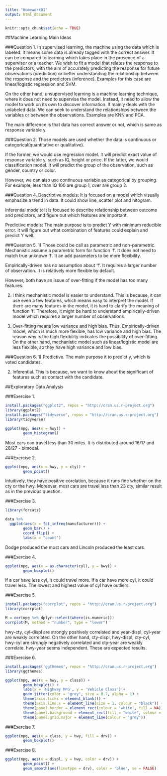 ```yaml
---
title: "Homework01"
output: html_document
---
```


```r
knitr::opts_chunk$set(echo = TRUE)
```


##Machine Learning Main Ideas

###Question 1.
In supervised learning, the machine using the data which is labeled. It means some data is already tagged with the correct answer. It can be compared to learning which takes place in the presence of a supervisor or a teacher. We wish to fit a model that relates the response to the predictors, with the aim of accurately predicting the response for future
observations (prediction) or better understanding the relationship between the response and the predictors (inference). Examples for this case are linear/logistic regression and SVM.

On the other hand, unsupervised learning is a machine learning technique, where it does not need to supervise the model. Instead, it need to allow the model to work on its own to discover information. It mainly deals with the unlabeled data. We can seek to understand the relationships between the variables or between the observations. Examples are KNN and PCA.

The main difference is that data has correct answer or not, which is same as response variable y. 


###Question 2.
Those models are used whether the data is continuous or categorical(quantitative or qualitative). 

If the former, we would use regression model. It will predict exact value of response variable y, such as IQ, height or price. If the latter, we would classification model. It will predict the group of the observation, such as gender, country or color.

However, we can also use continuous variable as categorical by grouping. For example, less than IQ 100 are group 1, over are group 2. 


###Question 4.
Descriptive models: It is focused on a model which visually emphasize a trend in data. It could show line, scatter plot and hitogram.

Inferential models: It is focused to describe relationship between outcome and predictors, and figure out which features are important. 

Predictive models: The main purpose is to predict Y with minimum reducible error. It will figure out what combination of features could explain and predict Y well. 


###Question 5.
1) Those could be call as parametric and non-parametric. Mechanistic assume a parametric form for function 'f'. It does not need to match true unknown 'f'. It  an add parameters to be more flexibility. 

Empirically-driven has no assumption about 'f'. It requires a larger number of observation. It is relatively more flexible by default.

However, both have an issue of over-fitting if the model has too many features.

2) I think mechanistic model is easier to understand. This is because, it can use even a few features, which means easy to interpret the model. If there are many features in the model, it is hard to clarify the meaning of function 'f'. Therefore, it might be hard to understand empirically-driven model which requires a larger number of observations.

3) Over-fitting means low variance and high bias. Thus, Empirically-driven model, which is much more flexible, has low variance and high bias. The reason why is the high flexibility indicates the possibility of over-fitting. On the other hand, mechanistic model such as linear/logistic model are less flexible, so they have high variance and low bias. 


###Question 6.
1) Predictive. 
The main purpose it to predict y, which is voted candidates.

2) Inferential. 
This is because, we want to know about the significant of features such as contact with the candidate. 



##Exploratory Data Analysis

###Exercise 1.
```r
install.packages("ggplot2", repos = "http://cran.us.r-project.org")
library(ggplot2)
install.packages("tidyverse", repos = "http://cran.us.r-project.org")
library(tidyverse)

ggplot(mpg, aes(x = hwy)) + 
        geom_histogram()
```

Most cars can travel less than 30 miles. It is distributed around 16/17 and 26/27 - bimodal. 


###Exercise 2.
```r
ggplot(mpg, aes(x = hwy, y = cty)) + 
        geom_point()
```

Intuitively, they have positive corelation, because it runs fine whether on the cty or the hwy. Moreover, most cars are travel less than 23 cty, similar result as in the previous question. 


###Exercise 3.
```r
library(forcats)

data %>%
  ggplot(aes(x = fct_infreq(manufacturer))) +
        geom_bar() + 
        coord_flip() + 
        labs(x = "count")
```

Dodge produced the most cars and Lincoln produced the least cars. 


###Exercise 4.
```r
ggplot(mpg, aes(x = as.character(cyl), y = hwy)) + 
        geom_boxplot()
```

If a car have less cyl, it could travel more.
If a car have more cyl, it could travel less.
The lowest and highest value of cyl have outliers.


###Exercise 5.
```r
install.packages("corrplot", repos = "http://cran.us.r-project.org")
library(corrplot)

M = cor(mpg %>% dplyr::select(where(is.numeric)))
corrplot(M, method = "number", type = "lower")
```

hwy-cty, cyl-displ are strongly positively correlated and year-displ, cyl-year are weakly correlated. On the other hand, cty-displ, hwy-displ, cty-cyl, hwy-cyl are strongly negatively correlated and cty-year are weakly correlate. hwy-year seems independent.
These are expected results. 


###Exercise 6.
```r
install.packages('ggthemes', repos = "http://cran.us.r-project.org")
library(ggthemes)

ggplot(mpg, aes(x = hwy, y = class)) + 
        geom_boxplot() +
        labs(x = 'Highway MPG', y = 'Vehicle Class') +
        geom_jitter(color = "grey", size = 0.7, alpha = 1) + 
        theme(axis.ticks = element_blank()) + 
        theme(axis.line.x = element_line(size = 1, colour = "black")) + 
        theme(panel.border = element_rect(colour = 'white', fill = NA)) + 
        theme(panel.background = element_rect(fill = "white", colour = "grey50")) +
        theme(panel.grid.major = element_line(colour = 'grey'))
```


###Exercise 7.
```r
ggplot(mpg, aes(x = class, y = hwy, fill = drv)) + 
        geom_boxplot()
```


###Exercise 8.
```r
ggplot(mpg, aes(x = displ, y = hwy, color = drv)) + 
        geom_point() + 
        geom_smooth(aes(linetype = drv), color = 'blue', se = FALSE)
```







